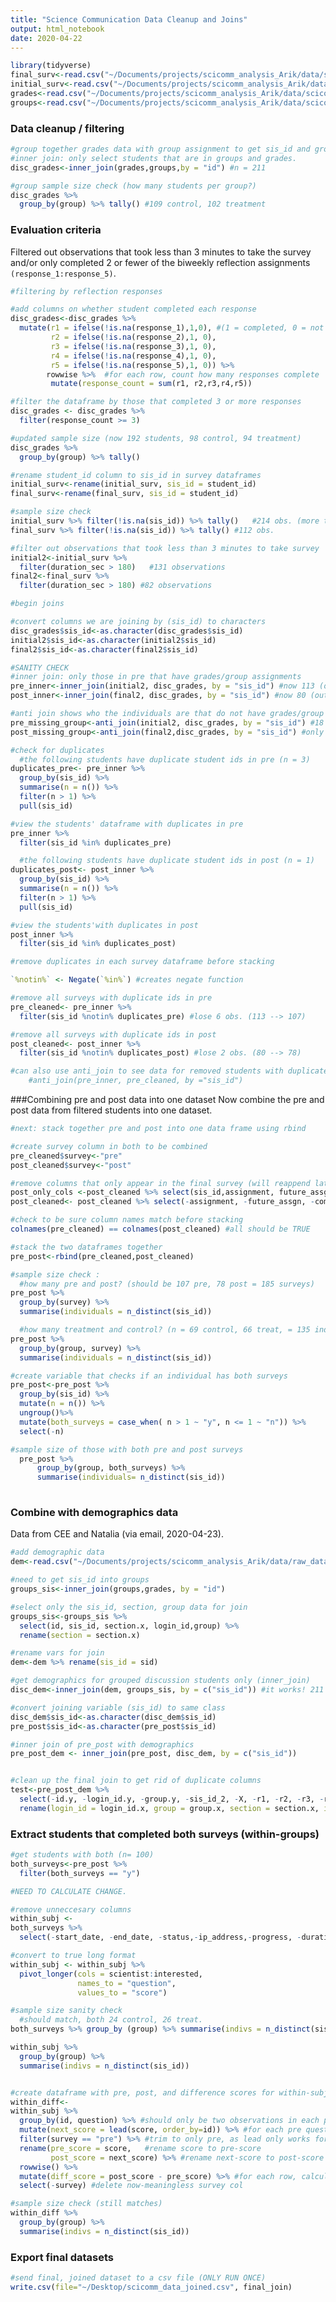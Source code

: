 ```yaml
---
title: "Science Communication Data Cleanup and Joins"
output: html_notebook
date: 2020-04-22
---
```


```r
library(tidyverse)
final_surv<-read.csv("~/Documents/projects/scicomm_analysis_Arik/data/scicomm_final_survey_numeric.csv",na.strings=c("","NA"))
initial_surv<-read.csv("~/Documents/projects/scicomm_analysis_Arik/data/scicomm_initial_survey.csv",na.strings=c("","NA"))
grades<-read.csv("~/Documents/projects/scicomm_analysis_Arik/data/scicomm_course_grades.csv",na.strings=c("","NA"))
groups<-read.csv("~/Documents/projects/scicomm_analysis_Arik/data/scicomm_group_assgn.csv",,na.strings=c("","NA"))

```

### Data cleanup / filtering 

```r
#group together grades data with group assignment to get sis_id and group assignment 
#inner join: only select students that are in groups and grades. 
disc_grades<-inner_join(grades,groups,by = "id") #n = 211

#group sample size check (how many students per group?)
disc_grades %>%
  group_by(group) %>% tally() #109 control, 102 treatment
```
### Evaluation criteria 
Filtered out observations that took less than 3 minutes to take the survey and/or only completed 2 or fewer of the biweekly reflection assignments `(response_1:response_5)`. 


```r
#filtering by reflection responses 

#add columns on whether student completed each response 
disc_grades<-disc_grades %>%
  mutate(r1 = ifelse(!is.na(response_1),1,0), #(1 = completed, 0 = not completed)
         r2 = ifelse(!is.na(response_2),1, 0),
         r3 = ifelse(!is.na(response_3),1, 0),
         r4 = ifelse(!is.na(response_4),1, 0),
         r5 = ifelse(!is.na(response_5),1, 0)) %>%
        rowwise %>%  #for each row, count how many responses complete
         mutate(response_count = sum(r1, r2,r3,r4,r5))

#filter the dataframe by those that completed 3 or more responses
disc_grades <- disc_grades %>%
  filter(response_count >= 3) 

#updated sample size (now 192 students, 98 control, 94 treatment)
disc_grades %>%
  group_by(group) %>% tally()

```

```r
#rename student_id column to sis_id in survey dataframes
initial_surv<-rename(initial_surv, sis_id = student_id)
final_surv<-rename(final_surv, sis_id = student_id)

#sample size check
initial_surv %>% filter(!is.na(sis_id)) %>% tally()   #214 obs. (more than students!)
final_surv %>% filter(!is.na(sis_id)) %>% tally() #112 obs. 

#filter out observations that took less than 3 minutes to take survey 
initial2<-initial_surv %>%
  filter(duration_sec > 180)   #131 observations
final2<-final_surv %>%
  filter(duration_sec > 180) #82 observations
```

```r
#begin joins 

#convert columns we are joining by (sis_id) to characters
disc_grades$sis_id<-as.character(disc_grades$sis_id)
initial2$sis_id<-as.character(initial2$sis_id)
final2$sis_id<-as.character(final2$sis_id)

#SANITY CHECK
#inner join: only those in pre that have grades/group assignments 
pre_inner<-inner_join(initial2, disc_grades, by = "sis_id") #now 113 (out of 131)
post_inner<-inner_join(final2, disc_grades, by = "sis_id") #now 80 (out of 82)

#anti join shows who the individuals are that do not have grades/group assignments
pre_missing_group<-anti_join(initial2, disc_grades, by = "sis_id") #18 
post_missing_group<-anti_join(final2,disc_grades, by = "sis_id") #only 2 
```

```r
#check for duplicates
  #the following students have duplicate student ids in pre (n = 3)
duplicates_pre<- pre_inner %>% 
  group_by(sis_id) %>%
  summarise(n = n()) %>%
  filter(n > 1) %>%
  pull(sis_id)

#view the students' dataframe with duplicates in pre
pre_inner %>%
  filter(sis_id %in% duplicates_pre)

  #the following students have duplicate student ids in post (n = 1)
duplicates_post<- post_inner %>% 
  group_by(sis_id) %>%
  summarise(n = n()) %>%
  filter(n > 1) %>%
  pull(sis_id)

#view the students'with duplicates in post
post_inner %>%
  filter(sis_id %in% duplicates_post)
```

```r

#remove duplicates in each survey dataframe before stacking 

`%notin%` <- Negate(`%in%`) #creates negate function 

#remove all surveys with duplicate ids in pre
pre_cleaned<- pre_inner %>%
  filter(sis_id %notin% duplicates_pre) #lose 6 obs. (113 --> 107)

#remove all surveys with duplicate ids in post
post_cleaned<- post_inner %>%
  filter(sis_id %notin% duplicates_post) #lose 2 obs. (80 --> 78)

#can also use anti_join to see data for removed students with duplicates. 
    #anti_join(pre_inner, pre_cleaned, by ="sis_id") 
```

###Combining pre and post data into one dataset
Now combine the pre and post data from filtered students into one dataset. 
```r
#next: stack together pre and post into one data frame using rbind

#create survey column in both to be combined
pre_cleaned$survey<-"pre"
post_cleaned$survey<-"post"

#remove columns that only appear in the final survey (will reappend later)
post_only_cols <-post_cleaned %>% select(sis_id,assignment, future_assgn, comments)
post_cleaned<- post_cleaned %>% select(-assignment, -future_assgn, -comments)

#check to be sure column names match before stacking
colnames(pre_cleaned) == colnames(post_cleaned) #all should be TRUE

#stack the two dataframes together
pre_post<-rbind(pre_cleaned,post_cleaned) 

#sample size check : 
  #how many pre and post? (should be 107 pre, 78 post = 185 surveys) 
pre_post %>%
  group_by(survey) %>%
  summarise(individuals = n_distinct(sis_id)) 

  #how many treatment and control? (n = 69 control, 66 treat, = 135 individuals)
pre_post %>%
  group_by(group, survey) %>%
  summarise(individuals = n_distinct(sis_id))  

#create variable that checks if an individual has both surveys
pre_post<-pre_post %>%
  group_by(sis_id) %>%
  mutate(n = n()) %>%
  ungroup()%>%
  mutate(both_surveys = case_when( n > 1 ~ "y", n <= 1 ~ "n")) %>%
  select(-n)

#sample size of those with both pre and post surveys
  pre_post %>%
      group_by(group, both_surveys) %>%
      summarise(individuals= n_distinct(sis_id)) 
  
```
### Combine with demographics data 
Data from CEE and Natalia (via email, 2020-04-23).

```r
#add demographic data 
dem<-read.csv("~/Documents/projects/scicomm_analysis_Arik/data/raw_data_from_Arik/NPB101_sp2019_demographics.csv")

#need to get sis_id into groups
groups_sis<-inner_join(groups,grades, by = "id")

#select only the sis_id, section, group data for join
groups_sis<-groups_sis %>% 
  select(id, sis_id, section.x, login_id,group) %>% 
  rename(section = section.x)

#rename vars for join 
dem<-dem %>% rename(sis_id = sid)

#get demographics for grouped discussion students only (inner_join)
disc_dem<-inner_join(dem, groups_sis, by = c("sis_id")) #it works! 211 obs. 
```

```r

#convert joining variable (sis_id) to same class
disc_dem$sis_id<-as.character(disc_dem$sis_id)
pre_post$sis_id<-as.character(pre_post$sis_id)

#inner join of pre_post with demographics
pre_post_dem <- inner_join(pre_post, disc_dem, by = c("sis_id"))


#clean up the final join to get rid of duplicate columns 
test<-pre_post_dem %>% 
  select(-id.y, -login_id.y, -group.y, -sis_id_2, -X, -r1, -r2, -r3, -r4, -r5, -section.y,-full_name.y) %>%
  rename(login_id = login_id.x, group = group.x, section = section.x, id_2 = id.x, full_name = full_name.x)
```

### Extract students that completed both surveys (within-groups)

```r
#get students with both (n= 100)
both_surveys<-pre_post %>%
  filter(both_surveys == "y")

#NEED TO CALCULATE CHANGE. 

#remove unneccesary columns 
within_subj <-
both_surveys %>%
  select(-start_date, -end_date, -status,-ip_address,-progress, -duration_sec, -finished, -recorded_date, -response_id,-full_name.y, -sis_id_2, -X, -login_id, -final, -mt1, -mt2, -mt3, -grade_final, -letter_grade, -section.y, -both_surveys, -name, -sis_login_id, -first_name, -last_name)

#convert to true long format 
within_subj <- within_subj %>%
  pivot_longer(cols = scientist:interested,
               names_to = "question", 
               values_to = "score") 

#sample size sanity check 
  #should match, both 24 control, 26 treat.
both_surveys %>% group_by (group) %>% summarise(indivs = n_distinct(sis_id)) 

within_subj %>%
  group_by(group) %>%
  summarise(indivs = n_distinct(sis_id)) 


#create dataframe with pre, post, and difference scores for within-subj 
within_diff<-
within_subj %>%
  group_by(id, question) %>% #should only be two observations in each pair (pre and post)
  mutate(next_score = lead(score, order_by=id)) %>% #for each pre question, annotates the post score in next_score column
  filter(survey == "pre") %>% #trim to only pre, as lead only works for pre.
  rename(pre_score = score,   #rename score to pre-score
         post_score = next_score) %>% #rename next-score to post-score
  rowwise() %>% 
  mutate(diff_score = post_score - pre_score) %>% #for each row, calculate post-pre across cols
  select(-survey) #delete now-meaningless survey col

#sample size check (still matches)
within_diff %>%       
  group_by(group) %>%        
  summarise(indivs = n_distinct(sis_id))  
```

### Export final datasets 

```r
#send final, joined dataset to a csv file (ONLY RUN ONCE)
write.csv(file="~/Desktop/scicomm_data_joined.csv", final_join)
```
